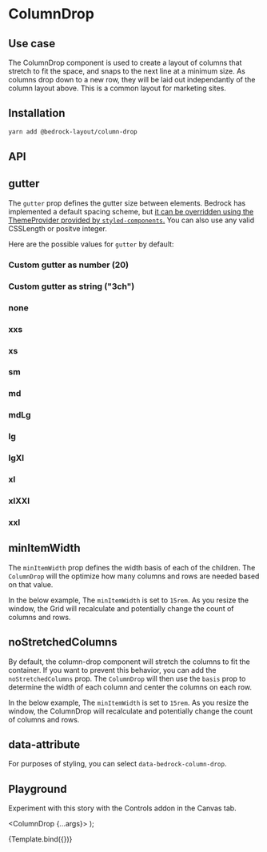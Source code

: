 

<Meta title="Spacer Components/ColumnDrop" component={ColumnDrop} />

# ColumnDrop

## Use case

The ColumnDrop component is used to create a layout of columns that stretch to fit the space, and snaps to the next line at a minimum size. As columns drop down to a new row, they will be laid out independantly of the column layout above. This is a common layout for marketing sites.

## Installation

```bash
yarn add @bedrock-layout/column-drop
```

## API

<Story name="API" argTypes={argTypes} />

<ArgsTable story="API" />

## gutter

The `gutter` prop defines the gutter size between elements. Bedrock has implemented a default spacing scheme, but [it can be overridden using the ThemeProvider provided by `styled-components`.](/docs/spacing--page#integrating-with-your-design-system)
You can also use any valid CSSLength or positve integer.

Here are the possible values for `gutter` by default:

<Canvas withSource="open">
  <Story name="gutter">
    <h3>Custom gutter as number (20)</h3>
    <ColumnDrop gutter={20}>
      <Box />
      <Box />
      <Box />
      <Box />
    </ColumnDrop>
    <h3>Custom gutter as string ("3ch")</h3>
    <ColumnDrop gutter="3ch">
      <Box />
      <Box />
      <Box />
      <Box />
    </ColumnDrop>
    <h3>none</h3>
    <ColumnDrop gutter="none">
      <Box />
      <Box />
      <Box />
      <Box />
    </ColumnDrop>
    <h3>xxs</h3>
    <ColumnDrop gutter="xxs">
      <Box />
      <Box />
      <Box />
      <Box />
    </ColumnDrop>
    <h3>xs</h3>
    <ColumnDrop gutter="xs">
      <Box />
      <Box />
      <Box />
      <Box />
    </ColumnDrop>
    <h3>sm</h3>
    <ColumnDrop gutter="sm">
      <Box />
      <Box />
      <Box />
      <Box />
    </ColumnDrop>
    <h3>md</h3>
    <ColumnDrop gutter="md">
      <Box />
      <Box />
      <Box />
      <Box />
    </ColumnDrop>
    <h3>mdLg</h3>
    <ColumnDrop gutter="mdLg">
      <Box />
      <Box />
      <Box />
      <Box />
    </ColumnDrop>
    <h3>lg</h3>
    <ColumnDrop gutter="lg">
      <Box />
      <Box />
      <Box />
      <Box />
    </ColumnDrop>
    <h3>lgXl</h3>
    <ColumnDrop gutter="lgXl">
      <Box />
      <Box />
      <Box />
      <Box />
    </ColumnDrop>
    <h3>xl</h3>
    <ColumnDrop gutter="xl">
      <Box />
      <Box />
      <Box />
      <Box />
    </ColumnDrop>
    <h3>xlXXl</h3>
    <ColumnDrop gutter="xlXXl">
      <Box />
      <Box />
      <Box />
      <Box />
    </ColumnDrop>
    <h3>xxl</h3>
    <ColumnDrop gutter="xxl">
      <Box />
      <Box />
      <Box />
      <Box />
    </ColumnDrop>
  </Story>
</Canvas>

## minItemWidth

The `minItemWidth` prop defines the width basis of each of the children. The `ColumnDrop` will the optimize how many columns and rows are needed based on that value.

In the below example, The `minItemWidth` is set to `15rem`. As you resize the window, the Grid will recalculate and potentially change the count of columns and rows.

<Canvas withSource="open">
  <Story name="basis">
    <ColumnDrop gutter="lg" minItemWidth="15rem">
      <Box />
      <Box />
      <Box />
      <Box />
      <Box />
      <Box />
      <Box />
      <Box />
    </ColumnDrop>
  </Story>
</Canvas>

## noStretchedColumns

By default, the column-drop component will stretch the columns to fit the container. If you want to prevent this behavior, you can add the `noStretchedColumns` prop. The `ColumnDrop` will then use the `basis` prop to determine the width of each column and center the columns on each row.

In the below example, The `minItemWidth` is set to `15rem`. As you resize the window, the ColumnDrop will recalculate and potentially change the count of columns and rows.

<Canvas withSource="open">
  <Story name="noStretchedColumns">
    <ColumnDrop noStretchedColumns gutter="lg" basis="15rem">
      <Box />
      <Box />
      <Box />
      <Box />
      <Box />
      <Box />
      <Box />
      <Box />
    </ColumnDrop>
  </Story>
</Canvas>

## data-attribute

For purposes of styling, you can select `data-bedrock-column-drop`.

## Playground

Experiment with this story with the Controls addon in the Canvas tab.

   <ColumnDrop {...args}>
      <Box />
      <Box />
      <Box />
      <Box />
      <Box />
      <Box />
      <Box />
    </ColumnDrop>
);

<Canvas>
  <Story
    name="Playground"
    args={{
      gutter: "lg",
      minItemWidth: "15rem",
      noStretchedColumns: false,
    }}
    argTypes={argTypes}
  >
    {Template.bind({})}
  </Story>
</Canvas>

<ArgsTable story="Playground" />
